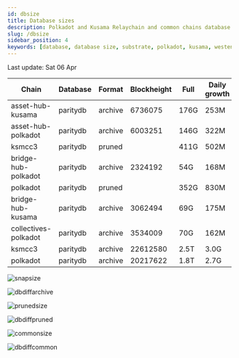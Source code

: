 ```yaml
---
id: dbsize
title: Database sizes
description: Polkadot and Kusama Relaychain and common chains database sizes
slug: /dbsize
sidebar_position: 4
keywords: [database, database size, substrate, polkadot, kusama, westend]
---
```



Last update: Sat 06 Apr

| Chain    | Database   | Format | Blockheight | Full         | Daily growth |
| ------------------------| ----------- | -------- | ------- | ---------- | ----- | 
| asset-hub-kusama | paritydb | archive | 6736075 | 176G | 253M |
| asset-hub-polkadot | paritydb | archive | 6003251 | 146G | 322M |
| ksmcc3 | paritydb | pruned |  | 411G | 502M |
| bridge-hub-polkadot | paritydb | archive | 2324192 | 54G | 168M |
| polkadot | paritydb | pruned |  | 352G | 830M |
| bridge-hub-kusama | paritydb | archive | 3062494 | 69G | 175M |
| collectives-polkadot | paritydb | archive | 3534009 | 70G | 162M |
| ksmcc3 | paritydb | archive | 22612580 | 2.5T | 3.0G |
| polkadot | paritydb | archive | 20217622 | 1.8T | 2.7G |

![snapsize](/img/archivesize.png)

![dbdiffarchive](/img/dbdiffrelay.png)

![prunedsize](/img/prunedsize.png)

![dbdiffpruned](/img/dbdiffpruned.png)

![commonsize](/img/commonsize.png)

![dbdiffcommon](/img/dbdiffcommon.png)
